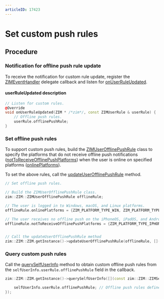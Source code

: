 ```yaml
---
articleID: 17423
---
```

# Set custom push rules


<Content />

## Procedure

### Notification for offline push rule update

To receive the notification for custom rule update, register the [ZIMEventHandler](@-ZIMEventHandler) delegate callback and listen for [onUserRuleUpdated](@onUserRuleUpdated).

#### userRuleUpdated description

```cpp
// Listen for custom rules.
@Override
void onUserRuleUpdated(ZIM * /*zim*/, const ZIMUserRule & userRule) {
    // Offline push rules.
    userRule.offlinePushRule;
}
```


### Set offline push rules

To support custom push rules, build the [ZIMUserOfflinePushRule](@-ZIMUserOfflinePushRule) class to specify the platforms that do not receive offline push notifications ([notToReceiveOfflinePushPlatforms](@notToReceiveOfflinePushPlatforms)) when the user is online on specified platforms ([onlinePlatforms](@onlinePlatforms)).

To set the above rules, call the [updateUserOfflinePushRule](@updateUserOfflinePushRule) method.

```cpp
// Set offline push rules.

// Build the ZIMUserOfflinePushRule class.
zim::ZIM::ZIMUserOfflinePushRule offlineRule;

// The user is logged in to Windows, macOS, and Linux platforms.
offlineRule.onlinePlatforms = {ZIM_PLATFORM_TYPE_WIN, ZIM_PLATFORM_TYPE_MACOS, ZIM_PLATFORM_TYPE_LINUX};

// The user receives no offline push on the iPhoneOS, iPadOS, and Android platforms.
offlineRule.notToReceiveOfflinePushPlatforms = {ZIM_PLATFORM_TYPE_IPHONEOS, ZIM_PLATFORM_TYPE_IPADOS, ZIM_PLATFORM_TYPE_ANDROID};


// Call the updateUserOfflinePushRule method
zim::ZIM::ZIM.getInstance()->updateUserOfflinePushRule(offlineRule, [](const zim::ZIM::ZIMUserOfflinePushRule& updatedOfflinePushRule, const zim::ZIM::ZIMError& errorInfo) {});
```

### Query custom push rules

Call the [querySelfUserInfo](@querySelfUserInfo) method to obtain custom offline push rules from the `selfUserInfo.userRule.offlinePushRule` field in the callback.

```cpp
zim::ZIM::ZIM.getInstance()->querySelfUserInfo([](const zim::ZIM::ZIMSelfUserInfo& selfUserInfo, const zim::ZIM::ZIMError& errorInfo) {

    selfUserInfo.userRule.offlinePushRule; // Offline push rules defined by the current user.
});
```
